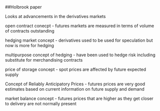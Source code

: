 ##Holbrook paper

Looks at advancements in the derivatives markets

open contract conecpt - futures markets are measured in terms of volume of contracts outstanding

hedging market concept - derivatives used to be used for speculation but now is more for hedging

multipurpose concept of hedging - have been used to hedge risk including substitute for merchandising contracts

price of storage concept - spot prices are affected by future expected supply

Concept of Reliably Anticipatory Prices - futures prices are very good estimates based on current information on future supply and demand

market balance concept - futures prices that are higher as they get closer to delivery are not normally present